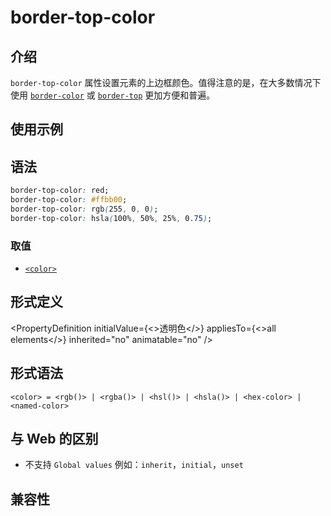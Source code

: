 # border-top-color

## 介绍

`border-top-color` 属性设置元素的上边框颜色。值得注意的是，在大多数情况下使用 [`border-color`](./border-color.mdx) 或 [`border-top`](./border-top.mdx) 更加方便和普遍。

## 使用示例


<Go
  example="css-api"
  defaultFile="src/border-top-color/App.tsx"
  img="/assets/doc/css/border-color-edge.jpg"
  defaultEntryFile="dist/border-top-color.lynx.bundle"
  entry="src/border-top-color"
/>

## 语法

```css
border-top-color: red;
border-top-color: #ffbb00;
border-top-color: rgb(255, 0, 0);
border-top-color: hsla(100%, 50%, 25%, 0.75);
```

### 取值

- [`<color>`](api/css/data-type/color.mdx)

## 形式定义


<PropertyDefinition
  initialValue={<>透明色</>}
  appliesTo={<>all elements</>}
  inherited="no"
  animatable="no"
/>

## 形式语法

```
<color> = <rgb()> | <rgba()> | <hsl()> | <hsla()> | <hex-color> | <named-color>
```

## 与 Web 的区别

- 不支持 `Global values` 例如：`inherit`，`initial`，`unset`

## 兼容性


<LegacyCompatTable metadata="css/properties/border-top-color" />
